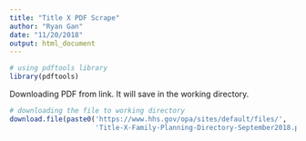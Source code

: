 ```yaml
---
title: "Title X PDF Scrape"
author: "Ryan Gan"
date: "11/20/2018"
output: html_document
---
```



```r
# using pdftools library 
library(pdftools)
```

Downloading PDF from link. It will save in the working directory.
```r
# downloading the file to working directory
download.file(paste0('https://www.hhs.gov/opa/sites/default/files/',
                     'Title-X-Family-Planning-Directory-September2018.pdf'))
```

